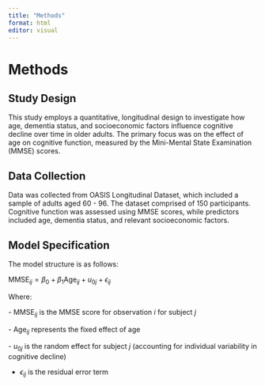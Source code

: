 ```yaml
---
title: "Methods"
format: html
editor: visual
---
```


#                                  Methods

## Study Design

This study employs a quantitative, longitudinal design to investigate how age, dementia status, and socioeconomic factors influence cognitive decline over time in older adults. The primary focus was on the effect of age on cognitive function, measured by the Mini-Mental State Examination (MMSE) scores.

## Data Collection

Data was collected from OASIS Longitudinal Dataset, which included a sample of adults aged 60 - 96. The dataset comprised of 150 participants. Cognitive function was assessed using MMSE scores, while predictors included age, dementia status, and relevant socioeconomic factors.

## Model Specification

The model structure is as follows:

$\text{MMSE}_{ij} = \beta_0 + \beta_1 \text{Age}_{ij} + u_{0j} + \epsilon_{ij}$

Where:

\- $\text{MMSE}_{ij}$ is the MMSE score for observation $i$ for subject $j$

\- $\text{Age}_{ij}$ represents the fixed effect of age

\- $u_{0j}$ is the random effect for subject $j$ (accounting for individual variability in cognitive decline)

 - $\epsilon_{ij}$ is the residual error term
